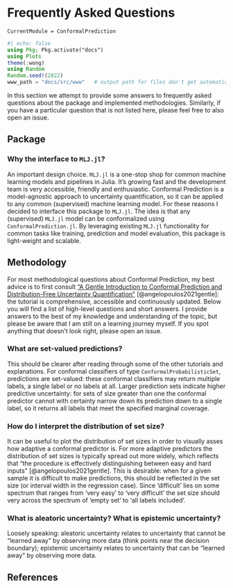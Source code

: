 # Frequently Asked Questions

```@meta
CurrentModule = ConformalPrediction
```

```julia
#| echo: false
using Pkg; Pkg.activate("docs")
using Plots
theme(:wong)
using Random
Random.seed!(2022)
www_path = "docs/src/www"   # output path for files don't get automatically saved in auto-generated path (e.g. GIFs)
```

In this section we attempt to provide some answers to frequently asked questions about the package and implemented methodologies. Similarly, if you have a particular question that is not listed here, please feel free to also open an issue.

## Package

### Why the interface to `MLJ.jl`?

An important design choice. `MLJ.jl` is a one-stop shop for common machine learning models and pipelines in Julia. It’s growing fast and the development team is very accessible, friendly and enthusiastic. Conformal Prediction is a model-agnostic approach to uncertainty quantification, so it can be applied to any common (supervised) machine learning model. For these reasons I decided to interface this package to `MLJ.jl`. The idea is that any (supervised) `MLJ.jl` model can be conformalized using `ConformalPrediction.jl`. By leveraging existing `MLJ.jl` functionality for common tasks like training, prediction and model evaluation, this package is light-weight and scalable.

## Methodology

For most methodological questions about Conformal Prediction, my best advice is to first consult ["A Gentle Introduction to Conformal Prediction and
Distribution-Free Uncertainty Quantification"](https://arxiv.org/pdf/2107.07511.pdf) [@angelopoulos2021gentle]: the tutorial is comprehensive, accessible and continuously updated. Below you will find a list of high-level questions and short answers. I provide answers to the best of my knowledge and understanding of the topic, but please be aware that I am still on a learning journey myself. If you spot anything that doesn't look right, please open an issue.

### What are set-valued predictions?

This should be clearer after reading through some of the other tutorials and explanations. For conformal classifiers of type `ConformalProbabilisticSet`, predictions are set-valued: these conformal classifiers may return multiple labels, a single label or no labels at all. Larger prediction sets indicate higher predictive uncertainty: for sets of size greater than one the conformal predictor cannot with certainty narrow down its prediction down to a single label, so it returns all labels that meet the specified marginal coverage.

### How do I interpret the distribution of set size?

It can be useful to plot the distribution of set sizes in order to visually asses how adaptive a conformal predictor is. For more adaptive predictors the distribution of set sizes is typically spread out more widely, which reflects that “the procedure is effectively distinguishing between easy and hard inputs” [@angelopoulos2021gentle]. This is desirable: when for a given sample it is difficult to make predictions, this should be reflected in the set size (or interval width in the regression case). Since ‘difficult’ lies on some spectrum that ranges from ‘very easy’ to ‘very difficult’ the set size should very across the spectrum of ‘empty set’ to ‘all labels included’.

### What is aleatoric uncertainty? What is epistemic uncertainty?

Loosely speaking: aleatoric uncertainty relates to uncertainty that cannot be “learned away” by observing more data (think points near the decision boundary); epistemic uncertainty relates to uncertainty that can be “learned away” by observing more data.

## References



